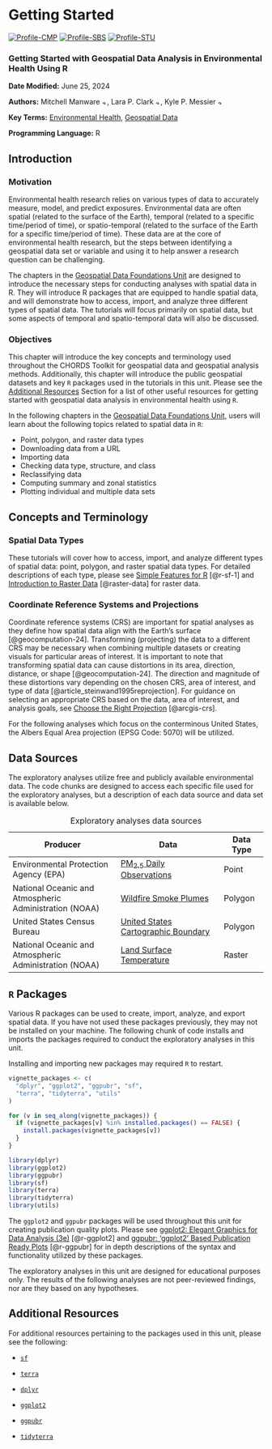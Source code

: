 
# Getting Started {#chapter-getting-started-spatial}

[![Profile-CMP](images/user_profiles/profilecmp.svg)](#profilecmp) [![Profile-SBS](images/user_profiles/profilesbs.svg)](#profilesbs) [![Profile-STU](images/user_profiles/profilestu.svg)](#profilestu)

### Getting Started with Geospatial Data Analysis in Environmental Health Using R {-}

**Date Modified:** June 25, 2024

**Authors:** Mitchell Manware [![author-mm](images/orcid.png){width="10"}](https://orcid.org/0009-0003-6440-6106),  Lara P. Clark [![author-lpc](images/orcid.png){width=10}](https://orcid.org/0000-0001-6940-5442), Kyle P. Messier [![author-kpm](images/orcid.png){width="10"}](https://orcid.org/0000-0001-9508-9623)

**Key Terms:** [Environmental Health](https://tools.niehs.nih.gov/cchhglossary/?keyword=environmental+health&termOnlySearch=true&exactSearch=true), [Geospatial Data](#def-geospatial-data)

**Programming Language:** R

## Introduction

### Motivation

Environmental health research relies on various types of data to accurately measure, model, and predict exposures. Environmental data are often spatial (related to the surface of the Earth), temporal (related to a specific time/period of time), or spatio-temporal (related to the surface of the Earth for a specific time/period of time). These data are at the core of environmental health research, but the steps between identifying a geospatial data set or variable and using it to help answer a research question can be challenging.

The chapters in the [Geospatial Data Foundations Unit](#unit-geospatial-foundations) are designed to introduce the necessary steps for conducting analyses with spatial data in R. They will introduce R packages that are equipped to handle spatial data, and will demonstrate how to access, import, and analyze three different types of spatial data. The tutorials will focus primarily on spatial data, but some aspects of temporal and spatio-temporal data will also be discussed.

### Objectives

This chapter will introduce the key concepts and terminology used throughout the CHORDS Toolkit for geospatial data and geospatial analysis methods. Additionally, this chapter will introduce the public geospatial datasets and key `R` packages used in the tutorials in this unit. Please see the [Additional Resources](#chapter-getting-started-spatial-resources) Section for a list of other useful resources for getting started with geospatial data analysis in environmental health using `R`.

In the following chapters in the [Geospatial Data Foundations Unit](#unit-geospatial-foundations), users will learn about the following topics related to spatial data in `R`:

-   Point, polygon, and raster data types
-   Downloading data from a URL
-   Importing data
-   Checking data type, structure, and class
-   Reclassifying data
-   Computing summary and zonal statistics
-   Plotting individual and multiple data sets

## Concepts and Terminology

### Spatial Data Types

These tutorials will cover how to access, import, and analyze different types of spatial data: point, polygon, and raster spatial data types. For detailed descriptions of each type, please see [Simple Features for R](https://r-spatial.github.io/sf/articles/sf1.html) [@r-sf-1] and [Introduction to Raster Data](https://datacarpentry.org/organization-geospatial/01-intro-raster-data) [@raster-data] for raster data.

### Coordinate Reference Systems and Projections {#getting-started-spatial-crs}

Coordinate reference systems (CRS) are important for spatial analyses as they define how spatial data align with the Earth's surface [@geocomputation-24]. Transforming (projecting) the data to a different CRS may be necessary when combining multiple datasets or creating visuals for particular areas of interest. It is important to note that transforming spatial data can cause distortions in its area, direction, distance, or shape [@geocomputation-24]. The direction and magnitude of these distortions vary depending on the chosen CRS, area of interest, and type of data [@article_steinwand1995reprojection]. For guidance on selecting an appropriate CRS based on the data, area of interest, and analysis goals, see [Choose the Right Projection](https://learn.arcgis.com/en/projects/choose-the-right-projection/) [@arcgis-crs].

For the following analyses which focus on the conterminous United States, the Albers Equal Area projection (EPSG Code: 5070) will be utilized.

## Data Sources

The exploratory analyses utilize free and publicly available environmental data. The code chunks are designed to access each specific file used for the exploratory analyses, but a description of each data source and data set is available below.

| Producer | Data | Data Type |
|-----------------|----------------|-------|
| Environmental Protection Agency (EPA) | [PM~2.5~ Daily Observations](https://aqs.epa.gov/aqsweb/airdata/download_files.html) | Point |
| National Oceanic and Atmospheric Administration (NOAA) | [Wildfire Smoke Plumes](https://www.ospo.noaa.gov/Products/land/hms.html) | Polygon |
| United States Census Bureau | [United States Cartographic Boundary](https://www.census.gov/geographies/mapping-files/time-series/geo/carto-boundary-file.html) | Polygon |
| National Oceanic and Atmospheric Administration (NOAA) | [Land Surface Temperature](https://psl.noaa.gov/data/gridded/data.narr.html) | Raster |

: Exploratory analyses data sources

## `R` Packages

Various R packages can be used to create, import, analyze, and export spatial data. If you have not used these packages previously, they may not be installed on your machine. The following chunk of code installs and imports the packages required to conduct the exploratory analyses in this unit.

::: note
Installing and importing new packages may required `R` to restart.
:::

```r
vignette_packages <- c(
  "dplyr", "ggplot2", "ggpubr", "sf",
  "terra", "tidyterra", "utils"
)

for (v in seq_along(vignette_packages)) {
  if (vignette_packages[v] %in% installed.packages() == FALSE) {
    install.packages(vignette_packages[v])
  }
}

library(dplyr)
library(ggplot2)
library(ggpubr)
library(sf)
library(terra)
library(tidyterra)
library(utils)
```


The `ggplot2` and `ggpubr` packages will be used throughout this unit for creating publication quality plots. Please see [ggplot2: Elegant Graphics for Data Analysis (3e)](https://ggplot2-book.org/introduction) [@r-ggplot2] and [ggpubr: 'ggplot2' Based Publication Ready Plots](https://rpkgs.datanovia.com/ggpubr/) [@r-ggpubr] for in depth descriptions of the syntax and functionality utilized by these packages.

::: important
The exploratory analyses in this unit are designed for educational purposes only. The results of the following analyses are not peer-reviewed findings, nor are they based on any hypotheses.
:::

## Additional Resources {#chapter-getting-started-spatial-resources}

For additional resources pertaining to the packages used in this unit, please see the following:

-   [`sf`](https://cran.r-project.org/web/packages/sf/sf.pdf)

-   [`terra`](https://cran.r-project.org/web/packages/terra/terra.pdf)

-   [`dplyr`](https://cran.r-project.org/web/packages/dplyr/dplyr.pdf)

-   [`ggplot2`](https://cran.r-project.org/web/packages/ggplot2/ggplot2.pdf)

-   [`ggpubr`](https://cran.r-project.org/web/packages/ggpubr/ggpubr.pdf)

-   [`tidyterra`](https://cran.r-project.org/web/packages/tidyterra/tidyterra.pdf)
